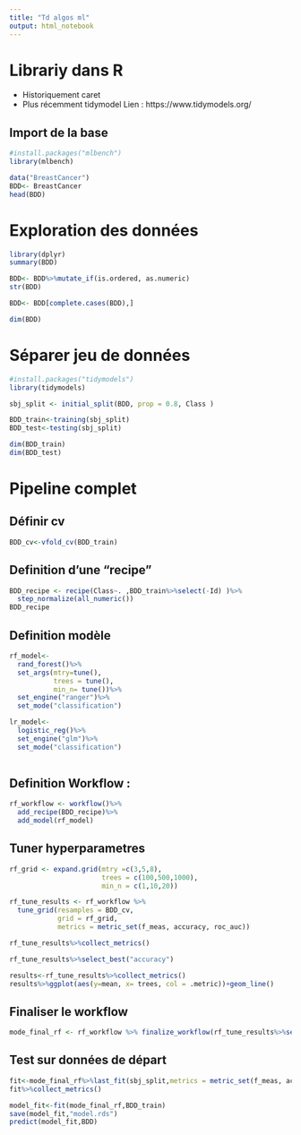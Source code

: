 ```yaml
---
title: "Td algos ml"
output: html_notebook
---
```


# Librariy dans R

- Historiquement caret
-  Plus récemment tidymodel
Lien : https://www.tidymodels.org/

## Import de la base

```r
#install.packages("mlbench")
library(mlbench)

data("BreastCancer")
BDD<- BreastCancer
head(BDD)
```

# Exploration des données

```r
library(dplyr)
summary(BDD)

BDD<- BDD%>%mutate_if(is.ordered, as.numeric)
str(BDD)

BDD<- BDD[complete.cases(BDD),]

dim(BDD)
```

# Séparer jeu de données

```r
#install.packages("tidymodels")
library(tidymodels)

sbj_split <- initial_split(BDD, prop = 0.8, Class )

BDD_train<-training(sbj_split)
BDD_test<-testing(sbj_split)

dim(BDD_train)
dim(BDD_test)
```

# Pipeline complet

## Définir cv

```r
BDD_cv<-vfold_cv(BDD_train)
```

## Definition d'une "recipe"

```r
BDD_recipe <- recipe(Class~. ,BDD_train%>%select(-Id) )%>%
  step_normalize(all_numeric())
BDD_recipe
```

## Definition modèle

```r
rf_model<-
  rand_forest()%>%
  set_args(mtry=tune(),
           trees = tune(),
           min_n= tune())%>%
  set_engine("ranger")%>%
  set_mode("classification")

lr_model<- 
  logistic_reg()%>%
  set_engine("glm")%>%
  set_mode("classification")
  

```

## Definition Workflow :

```r
rf_workflow <- workflow()%>%
  add_recipe(BDD_recipe)%>%
  add_model(rf_model)
```


## Tuner hyperparametres

```r
rf_grid <- expand.grid(mtry =c(3,5,8),
                       trees = c(100,500,1000),
                       min_n = c(1,10,20))

rf_tune_results <- rf_workflow %>%
  tune_grid(resamples = BDD_cv,
            grid = rf_grid,
            metrics = metric_set(f_meas, accuracy, roc_auc))
```
```r
rf_tune_results%>%collect_metrics()
```

```r
rf_tune_results%>%select_best("accuracy")
```
```r
results<-rf_tune_results%>%collect_metrics()
results%>%ggplot(aes(y=mean, x= trees, col = .metric))+geom_line()
```

## Finaliser le workflow

```r
mode_final_rf <- rf_workflow %>% finalize_workflow(rf_tune_results%>%select_best(metric="accuracy"))

```
## Test sur données de départ

```r
fit<-mode_final_rf%>%last_fit(sbj_split,metrics = metric_set(f_meas, accuracy))
fit%>%collect_metrics()
```
```r

model_fit<-fit(mode_final_rf,BDD_train)
save(model_fit,"model.rds")
predict(model_fit,BDD)
```

```r




```

